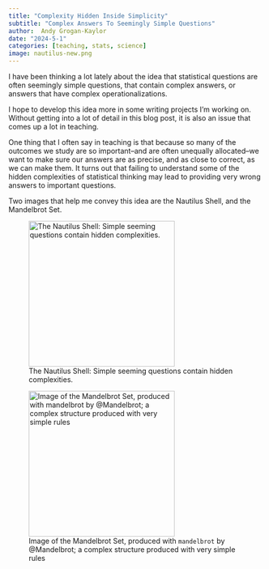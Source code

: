 ```yaml
---
title: "Complexity Hidden Inside Simplicity"
subtitle: "Complex Answers To Seemingly Simple Questions"
author:  Andy Grogan-Kaylor 
date: "2024-5-1"
categories: [teaching, stats, science]
image: nautilus-new.png
---
```


I have been thinking a lot lately about the idea that statistical questions are often seemingly simple questions, that contain complex answers, or answers that have complex operationalizations.

I hope to develop this idea more in some writing projects I’m working on. Without getting into a lot of detail in this blog post, it is also an issue that comes up a lot in teaching.

One thing that I often say in teaching is that because so many of the outcomes we study are so important–and are often unequally allocated–we want to make sure our answers are as precise, and as close to correct, as we can make them. It turns out that failing to understand some of the hidden complexities of statistical thinking may lead to providing very wrong answers to important questions.

Two images that help me convey this idea are the Nautilus Shell, and the Mandelbrot Set.

::: {layout-ncol=2}
![The Nautilus Shell: Simple seeming questions contain hidden complexities.](nautilus-new.png){height=3in}

![Image of the Mandelbrot Set, produced with `mandelbrot` by @Mandelbrot; a complex structure produced with very simple rules](mandelbrot.png){height=3in}
:::
